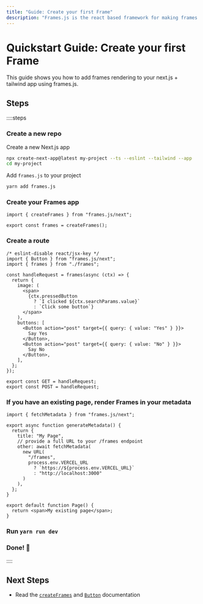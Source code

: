 ```yaml
---
title: "Guide: Create your first Frame"
description: "Frames.js is the react based framework for making frames. Debugger included."
---
```


# Quickstart Guide: Create your first Frame

This guide shows you how to add frames rendering to your next.js + tailwind app using frames.js.

## Steps

::::steps

### Create a new repo

Create a new Next.js app

```sh
npx create-next-app@latest my-project --ts --eslint --tailwind --app
cd my-project
```

Add `frames.js` to your project

```sh
yarn add frames.js
```

### Create your Frames app

```tsx [./app/frames/frames.ts]
import { createFrames } from "frames.js/next";

export const frames = createFrames();
```

### Create a route

```tsx [./app/frames/route.tsx]
/* eslint-disable react/jsx-key */
import { Button } from "frames.js/next";
import { frames } from "./frames";

const handleRequest = frames(async (ctx) => {
  return {
    image: (
      <span>
        {ctx.pressedButton
          ? `I clicked ${ctx.searchParams.value}`
          : `Click some button`}
      </span>
    ),
    buttons: [
      <Button action="post" target={{ query: { value: "Yes" } }}>
        Say Yes
      </Button>,
      <Button action="post" target={{ query: { value: "No" } }}>
        Say No
      </Button>,
    ],
  };
});

export const GET = handleRequest;
export const POST = handleRequest;
```

### If you have an existing page, render Frames in your metadata

```tsx [./app/page.tsx]
import { fetchMetadata } from "frames.js/next";

export async function generateMetadata() {
  return {
    title: "My Page",
    // provide a full URL to your /frames endpoint
    other: await fetchMetadata(
      new URL(
        "/frames",
        process.env.VERCEL_URL
          ? `https://${process.env.VERCEL_URL}`
          : "http://localhost:3000"
      )
    ),
  };
}

export default function Page() {
  return <span>My existing page</span>;
}
```

### Run `yarn run dev`

### Done! 🎉

::::

## Next Steps

- Read the [`createFrames`](/reference/core/createFrames) and [`Button`](/reference/core/Button) documentation
